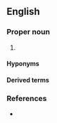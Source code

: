 ==English==

===Proper noun===
{{en-proper noun}}

# {{lb|en|Internet|networking}} {{initialism of|[[hypertext|Hypertext]] [[transfer|Transfer]] [[protocol|Protocol]]|lang=en|nodot=1}} {{gloss|the protocol used most commonly to transfer [[Web page]]s and accompanying data over the [[Internet]]}}

====Hyponyms====
{{hyp2
|HTTP/2
|HTTPS
|lang=en}}

====Derived terms====
{{der3|
|HTTP-specific
|non-HTTP
|XmlHTTP
|lang=en}}

===References===
* {{pedia}}